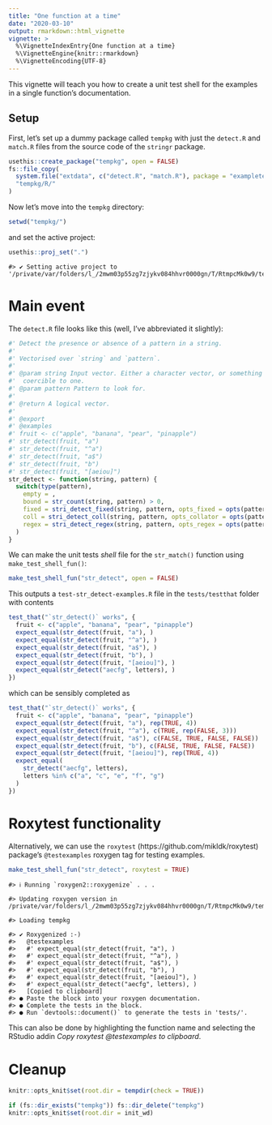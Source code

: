 ```yaml
---
title: "One function at a time"
date: "2020-03-10"
output: rmarkdown::html_vignette
vignette: >
  %\VignetteIndexEntry{One function at a time}
  %\VignetteEngine{knitr::rmarkdown}
  %\VignetteEncoding{UTF-8}
---
```




This vignette will teach you how to create a unit test shell for the examples in a single function's documentation.


## Setup

First, let's set up a dummy package called `tempkg` with just the `detect.R` and `match.R` files from the source code of the `stringr` package.


```r
usethis::create_package("tempkg", open = FALSE)
fs::file_copy(
  system.file("extdata", c("detect.R", "match.R"), package = "exampletestr"),
  "tempkg/R/"
)
```

Now let's move into the `tempkg` directory:


```r
setwd("tempkg/")
```



and set the active project:


```r
usethis::proj_set(".")
```

```
#> ✔ Setting active project to '/private/var/folders/l_/2mwm03p55zg7zjykv084hhvr0000gn/T/RtmpcMk0w9/tempkg'
```

# Main event

The `detect.R` file looks like this (well, I've abbreviated it slightly):

```r
#' Detect the presence or absence of a pattern in a string.
#'
#' Vectorised over `string` and `pattern`.
#'
#' @param string Input vector. Either a character vector, or something
#'  coercible to one.
#' @param pattern Pattern to look for.
#'
#' @return A logical vector.
#'
#' @export
#' @examples
#' fruit <- c("apple", "banana", "pear", "pinapple")
#' str_detect(fruit, "a")
#' str_detect(fruit, "^a")
#' str_detect(fruit, "a$")
#' str_detect(fruit, "b")
#' str_detect(fruit, "[aeiou]")
str_detect <- function(string, pattern) {
  switch(type(pattern),
    empty = ,
    bound = str_count(string, pattern) > 0,
    fixed = stri_detect_fixed(string, pattern, opts_fixed = opts(pattern)),
    coll = stri_detect_coll(string, pattern, opts_collator = opts(pattern)),
    regex = stri_detect_regex(string, pattern, opts_regex = opts(pattern))
  )
}
```

We can make the unit tests _shell_ file for the `str_match()` function using  `make_test_shell_fun()`:


```r
make_test_shell_fun("str_detect", open = FALSE)
```

This outputs a `test-str_detect-examples.R` file in the `tests/testthat` folder with contents

```r
test_that("`str_detect()` works", {
  fruit <- c("apple", "banana", "pear", "pinapple")
  expect_equal(str_detect(fruit, "a"), )
  expect_equal(str_detect(fruit, "^a"), )
  expect_equal(str_detect(fruit, "a$"), )
  expect_equal(str_detect(fruit, "b"), )
  expect_equal(str_detect(fruit, "[aeiou]"), )
  expect_equal(str_detect("aecfg", letters), )
})
```

which can be sensibly completed as


```r
test_that("`str_detect()` works", {
  fruit <- c("apple", "banana", "pear", "pinapple")
  expect_equal(str_detect(fruit, "a"), rep(TRUE, 4))
  expect_equal(str_detect(fruit, "^a"), c(TRUE, rep(FALSE, 3)))
  expect_equal(str_detect(fruit, "a$"), c(FALSE, TRUE, FALSE, FALSE))
  expect_equal(str_detect(fruit, "b"), c(FALSE, TRUE, FALSE, FALSE))
  expect_equal(str_detect(fruit, "[aeiou]"), rep(TRUE, 4))
  expect_equal(
    str_detect("aecfg", letters),
    letters %in% c("a", "c", "e", "f", "g")
  )
})
```


# Roxytest functionality

Alternatively, we can use the `roxytest` (https://github.com/mikldk/roxytest) package's `@testexamples` roxygen tag for testing examples. 


```r
make_test_shell_fun("str_detect", roxytest = TRUE)
```

```
#> ℹ Running `roxygen2::roxygenize` . . .
```

```
#> Updating roxygen version in /private/var/folders/l_/2mwm03p55zg7zjykv084hhvr0000gn/T/RtmpcMk0w9/tempkg/DESCRIPTION
```

```
#> Loading tempkg
```

```
#> ✔ Roxygenized :-)
#>   @testexamples
#>   #' expect_equal(str_detect(fruit, "a"), )
#>   #' expect_equal(str_detect(fruit, "^a"), )
#>   #' expect_equal(str_detect(fruit, "a$"), )
#>   #' expect_equal(str_detect(fruit, "b"), )
#>   #' expect_equal(str_detect(fruit, "[aeiou]"), )
#>   #' expect_equal(str_detect("aecfg", letters), )
#>   [Copied to clipboard]
#> ● Paste the block into your roxygen documentation.
#> ● Complete the tests in the block.
#> ● Run `devtools::document()` to generate the tests in 'tests/'.
```

This can also be done by highlighting the function name and selecting the RStudio addin _Copy roxytest @testexamples to clipboard_.

# Cleanup


```r
knitr::opts_knit$set(root.dir = tempdir(check = TRUE))
```


```r
if (fs::dir_exists("tempkg")) fs::dir_delete("tempkg")
knitr::opts_knit$set(root.dir = init_wd)
```



